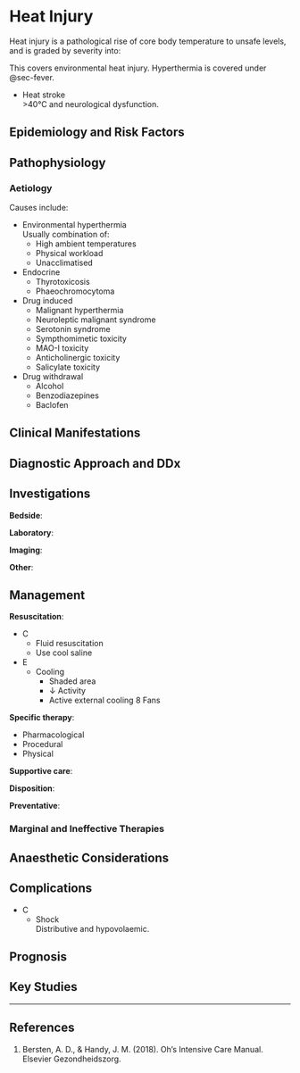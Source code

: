 # Heat Injury {#sec-heat_inj}

Heat injury is a pathological rise of core body temperature to unsafe levels, and is graded by severity into:

:::column-margin
This covers environmental heat injury. Hyperthermia is covered under @sec-fever.
:::

* Heat stroke\
\>40°C and neurological dysfunction.

## Epidemiology and Risk Factors

## Pathophysiology

### Aetiology

Causes include:

* Environmental hyperthermia\
Usually combination of:
	* High ambient temperatures
	* Physical workload
	* Unacclimatised
* Endocrine
	* Thyrotoxicosis
	* Phaeochromocytoma
* Drug induced
	* Malignant hyperthermia
	* Neuroleptic malignant syndrome
	* Serotonin syndrome
	* Sympthomimetic toxicity
	* MAO-I toxicity
	* Anticholinergic toxicity
	* Salicylate toxicity
* Drug withdrawal
	* Alcohol
	* Benzodiazepines
	* Baclofen

## Clinical Manifestations


## Diagnostic Approach and DDx

## Investigations

**Bedside**:

**Laboratory**:

**Imaging**:

**Other**:

## Management

**Resuscitation**:

* C
	* Fluid resuscitation
	* Use cool saline
* E
	* Cooling
		* Shaded area
		* ↓ Activity
		* Active external cooling
			8 Fans


**Specific therapy**:

* Pharmacological
* Procedural
* Physical

**Supportive care**:

**Disposition**:

**Preventative**:


### Marginal and Ineffective Therapies

## Anaesthetic Considerations

## Complications

* C
	* Shock\
	Distributive and hypovolaemic.

## Prognosis

## Key Studies


---

## References

1. Bersten, A. D., & Handy, J. M. (2018). Oh’s Intensive Care Manual. Elsevier Gezondheidszorg.